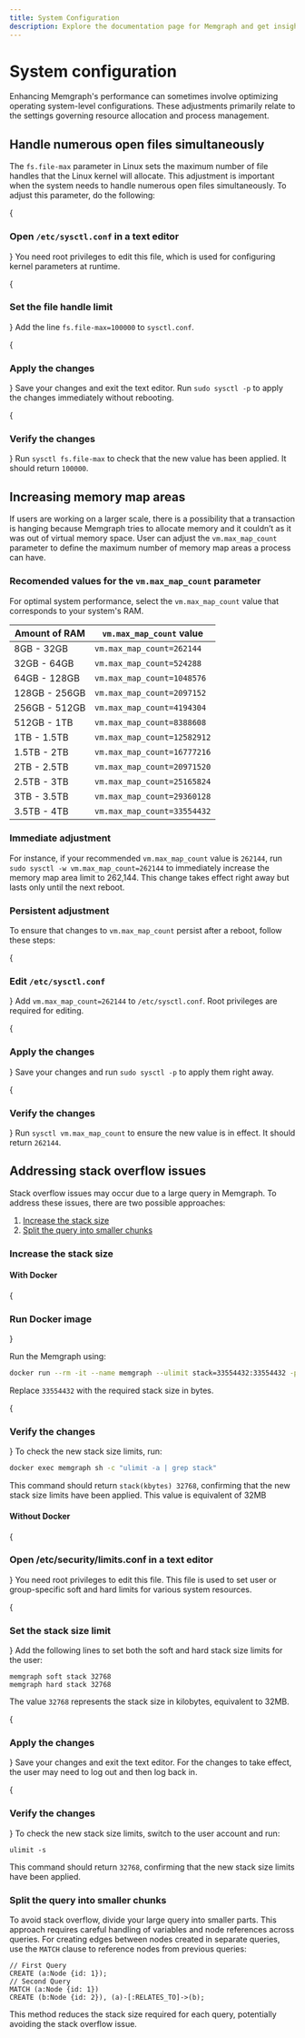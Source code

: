 ```yaml
---
title: System Configuration
description: Explore the documentation page for Memgraph and get insights into system configuration options.
---
```



# System configuration

Enhancing Memgraph's performance can sometimes involve optimizing operating
system-level configurations. These adjustments primarily relate to the settings
governing resource allocation and process management.

## Handle numerous open files simultaneously

The `fs.file-max` parameter in Linux sets the maximum number of file handles
that the Linux kernel will allocate. This adjustment is important when the
system needs to handle numerous open files simultaneously. To adjust this
parameter, do the following:

<Steps>

{<h3>Open `/etc/sysctl.conf` in a text editor</h3>}
You need root privileges to
edit this file, which is used for configuring kernel parameters at runtime.


{<h3>Set the file handle limit</h3>}
Add the line `fs.file-max=100000` to
`sysctl.conf`. 

{<h3>Apply the changes</h3>}
Save your changes and exit the text editor. Run
`sudo sysctl -p` to apply the changes immediately without rebooting.

{<h3>Verify the changes</h3>}
Run `sysctl fs.file-max` to check that the new
value has been applied. It should return `100000`.

</Steps>

## Increasing memory map areas

If users are working on a larger scale, there is a possibility that a
transaction is hanging because Memgraph tries to allocate memory and it couldn’t
as it was out of virtual memory space. User can adjust the `vm.max_map_count`
parameter to define the maximum number of memory map areas a process can have. 

### Recomended values for the `vm.max_map_count` parameter

For optimal system performance, select the `vm.max_map_count` value that
corresponds to your system's RAM.

| Amount of RAM | `vm.max_map_count` value |
|---------------|-------------------------|
| 8GB - 32GB    | `vm.max_map_count=262144`|
| 32GB - 64GB   | `vm.max_map_count=524288`|
| 64GB - 128GB  | `vm.max_map_count=1048576`|
| 128GB - 256GB | `vm.max_map_count=2097152`|
| 256GB - 512GB | `vm.max_map_count=4194304`|
| 512GB - 1TB   | `vm.max_map_count=8388608`|
| 1TB - 1.5TB   | `vm.max_map_count=12582912`|
| 1.5TB - 2TB   | `vm.max_map_count=16777216`|
| 2TB - 2.5TB   | `vm.max_map_count=20971520`|
| 2.5TB - 3TB   | `vm.max_map_count=25165824`|
| 3TB - 3.5TB   | `vm.max_map_count=29360128`|
| 3.5TB - 4TB   | `vm.max_map_count=33554432`|

### Immediate adjustment

For instance, if your recommended `vm.max_map_count` value is `262144`, run
`sudo sysctl -w vm.max_map_count=262144` to immediately increase the memory map
area limit to 262,144. This change takes effect right away but lasts only until
the next reboot.

### Persistent adjustment

To ensure that changes to `vm.max_map_count` persist after a reboot, follow these steps:

<Steps>

{<h3>Edit `/etc/sysctl.conf`</h3>}
Add `vm.max_map_count=262144` to
`/etc/sysctl.conf`. Root privileges are required for editing.

{<h3>Apply the changes</h3>}
Save your changes and run `sudo sysctl -p` to apply
them right away.

{<h3>Verify the changes</h3>}
Run `sysctl vm.max_map_count` to ensure the new
value is in effect. It should return `262144`.

</Steps>

## Addressing stack overflow issues

Stack overflow issues may occur due to a large query in Memgraph. To address
these issues, there are two possible approaches:

1. [Increase the stack size](#increase-the-stack-size)
2. [Split the query into smaller chunks](#split-the-query-into-smaller-chunks)

### Increase the stack size

#### With Docker

<Steps>
{<h3>Run Docker image</h3>}

Run the Memgraph using:

```bash
docker run --rm -it --name memgraph --ulimit stack=33554432:33554432 -p 7687:7687 -p 7444:7444 memgraph/memgraph
```
Replace `33554432` with the required stack size in bytes.

{<h3>Verify the changes</h3>}
To check the new stack size limits, run:

```bash
docker exec memgraph sh -c "ulimit -a | grep stack"
```

This command should return `stack(kbytes) 32768`, confirming that the new stack size limits
have been applied. This value is equivalent of 32MB


</Steps>

#### Without Docker

<Steps>

{<h3>Open /etc/security/limits.conf in a text editor</h3>}
You need root privileges to edit this file. This file is used to set user or
group-specific soft and hard limits for various system resources.

{<h3>Set the stack size limit</h3>}
Add the following lines to set both the soft and hard stack size limits for the
user:

```
memgraph soft stack 32768
memgraph hard stack 32768
```

The value `32768` represents the stack size in kilobytes, equivalent to 32MB.

{<h3>Apply the changes</h3>}
Save your changes and exit the text editor. For the changes to take effect, the
user may need to log out and then log back in.

{<h3>Verify the changes</h3>}
To check the new stack size limits, switch to the user account and run:

```
ulimit -s
```

This command should return `32768`, confirming that the new stack size limits
have been applied.

</Steps>

### Split the query into smaller chunks

To avoid stack overflow, divide your large query into smaller parts. This
approach requires careful handling of variables and node references across
queries. For creating edges between nodes created in separate queries, use the
`MATCH` clause to reference nodes from previous queries:

```cypher
// First Query
CREATE (a:Node {id: 1});
// Second Query
MATCH (a:Node {id: 1})
CREATE (b:Node {id: 2}), (a)-[:RELATES_TO]->(b);
```
This method reduces the stack size required for each query, potentially avoiding
the stack overflow issue.
